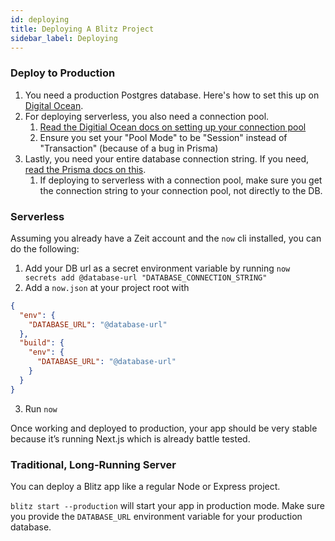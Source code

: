 ```yaml
---
id: deploying
title: Deploying A Blitz Project
sidebar_label: Deploying
---
```


### Deploy to Production

1. You need a production Postgres database. Here's how to set this up on [Digital Ocean](https://www.digitalocean.com/products/managed-databases-postgresql/?refcode=466ad3d3063d).
2. For deploying serverless, you also need a connection pool.
   1. [Read the Digitial Ocean docs on setting up your connection pool](https://www.digitalocean.com/docs/databases/postgresql/how-to/manage-connection-pools/#creating-a-connection-pool?refcode=466ad3d3063d)
   2. Ensure you set your "Pool Mode" to be "Session" instead of "Transaction" (because of a bug in Prisma)
3. Lastly, you need your entire database connection string. If you need, [read the Prisma docs on this](https://www.prisma.io/docs/reference/database-connectors/postgresql#connection-details).
   1. If deploying to serverless with a connection pool, make sure you get the connection string to your connection pool, not directly to the DB.

### Serverless

Assuming you already have a Zeit account and the `now` cli installed, you can do the following:

1. Add your DB url as a secret environment variable by running `now secrets add @database-url "DATABASE_CONNECTION_STRING"`
2. Add a `now.json` at your project root with

```json
{
  "env": {
    "DATABASE_URL": "@database-url"
  },
  "build": {
    "env": {
      "DATABASE_URL": "@database-url"
    }
  }
}
```

3. Run `now`

Once working and deployed to production, your app should be very stable because it’s running Next.js which is already battle tested.

### Traditional, Long-Running Server

You can deploy a Blitz app like a regular Node or Express project.

`blitz start --production` will start your app in production mode. Make sure you provide the `DATABASE_URL` environment variable for your production database.
